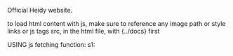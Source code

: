 Official Heidy website. 


to load html content with js, make sure to reference any image path or style links or js tags src, in the html file, with {../docs} first


USING js fetching function:
  s1: 